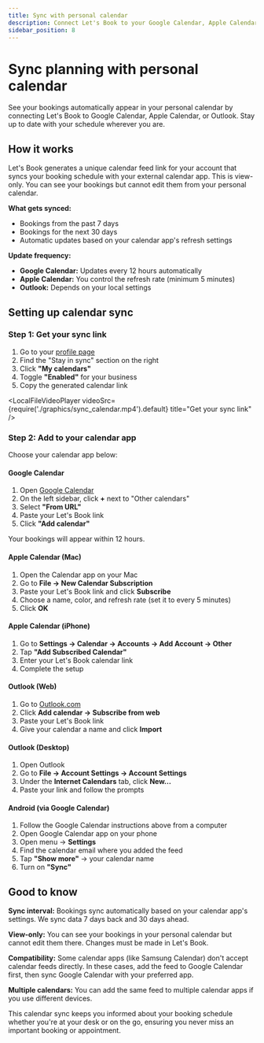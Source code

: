 ```yaml
---
title: Sync with personal calendar
description: Connect Let's Book to your Google Calendar, Apple Calendar, or Outlook to see your bookings automatically
sidebar_position: 8
---
```



# Sync planning with personal calendar

See your bookings automatically appear in your personal calendar by connecting Let's Book to Google Calendar, Apple Calendar, or Outlook. Stay up to date with your schedule wherever you are.

## How it works

Let's Book generates a unique calendar feed link for your account that syncs your booking schedule with your external calendar app. This is view-only. You can see your bookings but cannot edit them from your personal calendar.

**What gets synced:**

- Bookings from the past 7 days
- Bookings for the next 30 days
- Automatic updates based on your calendar app's refresh settings

**Update frequency:**

- **Google Calendar:** Updates every 12 hours automatically
- **Apple Calendar:** You control the refresh rate (minimum 5 minutes)
- **Outlook:** Depends on your local settings

## Setting up calendar sync

### Step 1: Get your sync link

1. Go to your [profile page](https://dashboard.letsbook.app/account/profile)
2. Find the "Stay in sync" section on the right
3. Click **"My calendars"**
4. Toggle **"Enabled"** for your business
5. Copy the generated calendar link

<LocalFileVideoPlayer
    videoSrc={require('./graphics/sync_calendar.mp4').default}
    title="Get your sync link"
/>

### Step 2: Add to your calendar app

Choose your calendar app below:

#### Google Calendar

1. Open [Google Calendar](https://calendar.google.com)
2. On the left sidebar, click **+** next to "Other calendars"
3. Select **"From URL"**
4. Paste your Let's Book link
5. Click **"Add calendar"**

Your bookings will appear within 12 hours.

#### Apple Calendar (Mac)

1. Open the Calendar app on your Mac
2. Go to **File → New Calendar Subscription**
3. Paste your Let's Book link and click **Subscribe**
4. Choose a name, color, and refresh rate (set it to every 5 minutes)
5. Click **OK**

#### Apple Calendar (iPhone)

1. Go to **Settings → Calendar → Accounts → Add Account → Other**
2. Tap **"Add Subscribed Calendar"**
3. Enter your Let's Book calendar link
4. Complete the setup

#### Outlook (Web)

1. Go to [Outlook.com](https://outlook.com)
2. Click **Add calendar → Subscribe from web**
3. Paste your Let's Book link
4. Give your calendar a name and click **Import**

#### Outlook (Desktop)

1. Open Outlook
2. Go to **File → Account Settings → Account Settings**
3. Under the **Internet Calendars** tab, click **New...**
4. Paste your link and follow the prompts

#### Android (via Google Calendar)

1. Follow the Google Calendar instructions above from a computer
2. Open Google Calendar app on your phone
3. Open menu → **Settings**
4. Find the calendar email where you added the feed
5. Tap **"Show more"** → your calendar name
6. Turn on **"Sync"**

## Good to know

**Sync interval:** Bookings sync automatically based on your calendar app's settings. We sync data 7 days back and 30 days ahead.

**View-only:** You can see your bookings in your personal calendar but cannot edit them there. Changes must be made in Let's Book.

**Compatibility:** Some calendar apps (like Samsung Calendar) don't accept calendar feeds directly. In these cases, add the feed to Google Calendar first, then sync Google Calendar with your preferred app.

**Multiple calendars:** You can add the same feed to multiple calendar apps if you use different devices.

This calendar sync keeps you informed about your booking schedule whether you're at your desk or on the go, ensuring you never miss an important booking or appointment.
